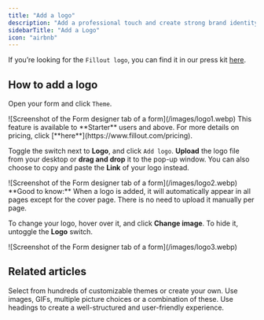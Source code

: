 ```yaml
---
title: "Add a logo"
description: "Add a professional touch and create strong brand identity by adding your logo to your Fillout form, survey, or quiz."
sidebarTitle: "Add a Logo"
icon: "airbnb"
---
```


If you’re looking for the `Fillout logo`, you can find it in our press kit [here](https://www.fillout.com/brand).

## How to add a logo

Open your form and click `Theme`.

<Frame>
  ![Screenshot of the Form designer tab of a form](/images/logo1.webp)
</Frame>

<Note>
  This feature is available to **Starter** users and above. For more details on pricing, click [**here**](https://www.fillout.com/pricing).
</Note>

Toggle the switch next to **Logo**, and click `Add logo`. **Upload** the logo file from your desktop or **drag and drop** it to the pop-up window. You can also choose to copy and paste the **Link** of your logo instead.

<Frame>
  ![Screenshot of the Form designer tab of a form](/images/logo2.webp)
</Frame>

<Check>
  **Good to know:** When a logo is added, it will automatically appear in all pages except for the cover page. There is no need to upload it manually per page.
</Check>

To change your logo, hover over it, and click **Change image**. To hide it, untoggle the **Logo** switch.

<Frame>
  ![Screenshot of the Form designer tab of a form](/images/logo3.webp)
</Frame>

## Related articles

<CardGroup cols={3}>
  <Card title="Themes" icon="palette" iconType="regular" color="#FFC738" href="/help/themes">
    Select from hundreds of customizable themes or create your own.
  </Card>
  <Card title="Add images or GIFs" icon="image" iconType="regular" color="#FFC738" href="/help/image-gif">
    Use images, GIFs, multiple picture choices or a combination of these.
  </Card>
  <Card title="Add headings" icon="heading" iconType="regular" color="#FFC738" href="/help/heading">
    Use headings to create a well-structured and user-friendly experience.
  </Card>
</CardGroup>